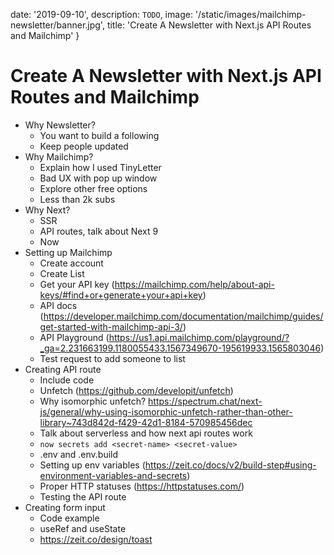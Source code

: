 
date: '2019-09-10',
description: `TODO`,
image: '/static/images/mailchimp-newsletter/banner.jpg',
title: 'Create A Newsletter with Next.js API Routes and Mailchimp'
}


<!-- Next API Routes
Mailchimp
Newsletter

A Practical Example of Next API Routes: Newsletter Integration
How To Add A Newsletter to your Next.js Blog
Create A Mailing List with Next.js API Routes and Mailchimp
Create A Newsletter with Next.js API Routes and Mailchimp
Add A Newsletter To Your Next.js Blog  -->

# Create A Newsletter with Next.js API Routes and Mailchimp

<DateAndViews date={meta.date} id="mailchimp-newsletter" />

-   Why Newsletter?
    -   You want to build a following
    -   Keep people updated
-   Why Mailchimp?
    -   Explain how I used TinyLetter
    -   Bad UX with pop up window
    -   Explore other free options
    -   Less than 2k subs
-   Why Next?
    -   SSR
    -   API routes, talk about Next 9
    -   Now
-   Setting up Mailchimp
    -   Create account
    -   Create List
    -   Get your API key (https://mailchimp.com/help/about-api-keys/#find+or+generate+your+api+key)
    -   API docs (https://developer.mailchimp.com/documentation/mailchimp/guides/get-started-with-mailchimp-api-3/)
    -   API Playground (https://us1.api.mailchimp.com/playground/?_ga=2.231663199.1180055433.1567349670-195619933.1565803046)
    -   Test request to add someone to list
-   Creating API route
    -   Include code
    -   Unfetch (https://github.com/developit/unfetch)
    -   Why isomorphic unfetch? https://spectrum.chat/next-js/general/why-using-isomorphic-unfetch-rather-than-other-library~743d842d-f429-42d1-8184-570985456dec
    -   Talk about serverless and how next api routes work
    -   `now secrets add <secret-name> <secret-value>`
    -   .env and .env.build
    -   Setting up env variables (https://zeit.co/docs/v2/build-step#using-environment-variables-and-secrets)
    -   Proper HTTP statuses (https://httpstatuses.com/)
    -   Testing the API route
-   Creating form input
    -   Code example
    -   useRef and useState
    -   https://zeit.co/design/toast
